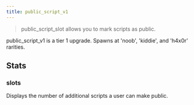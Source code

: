```yaml
---
title: public_script_v1
---
```


> public_script_slot allows you to mark scripts as public.

public_script_v1 is a tier 1 upgrade. Spawns at 'noob', 'kiddie', and 'h4x0r' rarities.

## Stats

### slots

Displays the number of additional scripts a user can make public.
